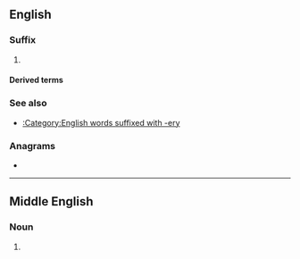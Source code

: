 {{also|ry|ry.|(ry|Ry.}}
==English==

===Suffix===
{{en-suffix|cat2=noun-forming suffixes}}

# {{alternative form of|en|-ery}}

====Derived terms====
{{suffixsee|en}}

===See also===
* [[:Category:English words suffixed with -ery]]

===Anagrams===
* {{anagrams|en|a=ry|yr}}

----

==Middle English==

===Noun===
{{head|enm|noun}}

# {{alt form|enm|-erie}}